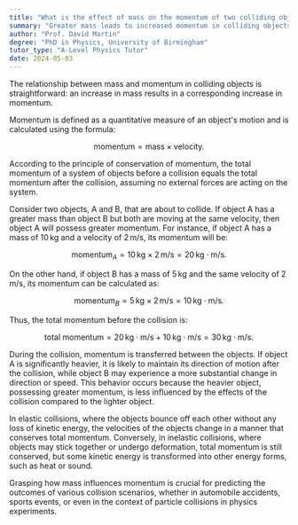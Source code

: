 ```yaml
---
title: "What is the effect of mass on the momentum of two colliding objects?"
summary: "Greater mass leads to increased momentum in colliding objects, highlighting the direct relationship between mass and momentum during collisions."
author: "Prof. David Martin"
degree: "PhD in Physics, University of Birmingham"
tutor_type: "A-Level Physics Tutor"
date: 2024-05-03
---
```


The relationship between mass and momentum in colliding objects is straightforward: an increase in mass results in a corresponding increase in momentum.

Momentum is defined as a quantitative measure of an object's motion and is calculated using the formula:

$$
\text{momentum} = \text{mass} \times \text{velocity}.
$$

According to the principle of conservation of momentum, the total momentum of a system of objects before a collision equals the total momentum after the collision, assuming no external forces are acting on the system.

Consider two objects, A and B, that are about to collide. If object A has a greater mass than object B but both are moving at the same velocity, then object A will possess greater momentum. For instance, if object A has a mass of $10 \, \text{kg}$ and a velocity of $2 \, \text{m/s}$, its momentum will be:

$$
\text{momentum}_A = 10 \, \text{kg} \times 2 \, \text{m/s} = 20 \, \text{kg} \cdot \text{m/s}.
$$

On the other hand, if object B has a mass of $5 \, \text{kg}$ and the same velocity of $2 \, \text{m/s}$, its momentum can be calculated as:

$$
\text{momentum}_B = 5 \, \text{kg} \times 2 \, \text{m/s} = 10 \, \text{kg} \cdot \text{m/s}.
$$

Thus, the total momentum before the collision is:

$$
\text{total momentum} = 20 \, \text{kg} \cdot \text{m/s} + 10 \, \text{kg} \cdot \text{m/s} = 30 \, \text{kg} \cdot \text{m/s}.
$$

During the collision, momentum is transferred between the objects. If object A is significantly heavier, it is likely to maintain its direction of motion after the collision, while object B may experience a more substantial change in direction or speed. This behavior occurs because the heavier object, possessing greater momentum, is less influenced by the effects of the collision compared to the lighter object.

In elastic collisions, where the objects bounce off each other without any loss of kinetic energy, the velocities of the objects change in a manner that conserves total momentum. Conversely, in inelastic collisions, where objects may stick together or undergo deformation, total momentum is still conserved, but some kinetic energy is transformed into other energy forms, such as heat or sound.

Grasping how mass influences momentum is crucial for predicting the outcomes of various collision scenarios, whether in automobile accidents, sports events, or even in the context of particle collisions in physics experiments.
    